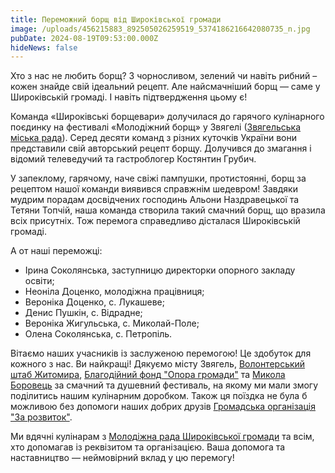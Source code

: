 ```yaml
---
title: Переможний борщ від Широківської громади
image: /uploads/456215883_892505026259519_5374186216642080735_n.jpg
pubDate: 2024-08-19T09:53:00.000Z
hideNews: false
---
```


Хто з нас не любить борщ? З чорносливом, зелений чи навіть рибний – кожен знайде свій ідеальний рецепт. Але найсмачніший борщ — саме у Широківській громаді. І навіть підтвердження цьому є! 

Команда «Широківські борщевари» долучилася до гарячого кулінарного поєдинку на фестивалі «Молодіжний борщ» у Звягелі ([Звягельська міська рада](https://www.facebook.com/profile.php?id=100069400260681&__cft__\[0]=AZW9vnJ4C0wi2t8dKk5R0ZwbJ_Em8K0h4YLG686iZjYwxm8zUnXBFwLolr242eQAQN9eJkFMNaFZlOWHJGrnV3ei27-GLE68AaLHDwd3-BNXBq_Eqb69QNdhBlKaoHi-4tv4rAoLuyqcv7TL9K6_s2SVLqXfvrsyXs197_E5jQwmDDhOZxPJ3eIf0ACnNdJKaRNoO62Xb498OksO8DbMeU4N&__tn__=-]K-R)). Серед десяти команд з різних куточків України вони представили свій авторський рецепт борщу. Долучився до змагання і відомий телеведучий та гастроблогер Костянтин Грубич.

У запеклому, гарячому, наче свіжі пампушки, протистоянні, борщ за рецептом нашої команди виявився справжнім шедевром! Завдяки мудрим порадам досвідчених господинь Альони Наздравецької та Тетяни Топчій, наша команда створила такий смачний борщ, що вразила всіх присутніх. Тож перемога справедливо дісталася Широківській громаді. 

А от наші переможці:

* Ірина Соколянська, заступницю директорки опорного закладу освіти;
* Неоніла Доценко, молодіжна працівниця;
* Вероніка Доценко, с. Лукашеве;
* Денис Пушкін, с. Відрадне;
* Вероніка Жигульська, с. Миколай-Поле;
* Олена Соколянська, с. Петропіль.  

Вітаємо наших учасників із заслуженою перемогою! Це здобуток для кожного з нас. Ви найкращі! Дякуємо місту Звягель, [Волонтерський штаб Житомира](https://www.facebook.com/VolunteerHQ.ZT?__cft__\[0]=AZW9vnJ4C0wi2t8dKk5R0ZwbJ_Em8K0h4YLG686iZjYwxm8zUnXBFwLolr242eQAQN9eJkFMNaFZlOWHJGrnV3ei27-GLE68AaLHDwd3-BNXBq_Eqb69QNdhBlKaoHi-4tv4rAoLuyqcv7TL9K6_s2SVLqXfvrsyXs197_E5jQwmDDhOZxPJ3eIf0ACnNdJKaRNoO62Xb498OksO8DbMeU4N&__tn__=-]K-R), [Благодійний фонд "Опора громади"](https://www.facebook.com/profile.php?id=61559090684517&__cft__\[0]=AZW9vnJ4C0wi2t8dKk5R0ZwbJ_Em8K0h4YLG686iZjYwxm8zUnXBFwLolr242eQAQN9eJkFMNaFZlOWHJGrnV3ei27-GLE68AaLHDwd3-BNXBq_Eqb69QNdhBlKaoHi-4tv4rAoLuyqcv7TL9K6_s2SVLqXfvrsyXs197_E5jQwmDDhOZxPJ3eIf0ACnNdJKaRNoO62Xb498OksO8DbMeU4N&__tn__=-]K-R)  та [Микола Боровець](https://www.facebook.com/profile.php?id=100063593625703&__cft__\[0]=AZW9vnJ4C0wi2t8dKk5R0ZwbJ_Em8K0h4YLG686iZjYwxm8zUnXBFwLolr242eQAQN9eJkFMNaFZlOWHJGrnV3ei27-GLE68AaLHDwd3-BNXBq_Eqb69QNdhBlKaoHi-4tv4rAoLuyqcv7TL9K6_s2SVLqXfvrsyXs197_E5jQwmDDhOZxPJ3eIf0ACnNdJKaRNoO62Xb498OksO8DbMeU4N&__tn__=-]K-R) за смачний та душевний фестиваль, на якому ми мали змогу поділитись нашим кулінарним доробком. Також ця поїздка не була б можливою без допомоги наших добрих друзів [Громадська організація "За розвиток"](https://www.facebook.com/ngo.for.development?__cft__\[0]=AZW9vnJ4C0wi2t8dKk5R0ZwbJ_Em8K0h4YLG686iZjYwxm8zUnXBFwLolr242eQAQN9eJkFMNaFZlOWHJGrnV3ei27-GLE68AaLHDwd3-BNXBq_Eqb69QNdhBlKaoHi-4tv4rAoLuyqcv7TL9K6_s2SVLqXfvrsyXs197_E5jQwmDDhOZxPJ3eIf0ACnNdJKaRNoO62Xb498OksO8DbMeU4N&__tn__=-]K-R). 

Ми вдячні кулінарам з [Молодіжна рада Широківської громади](https://www.facebook.com/profile.php?id=100095562701850&__cft__\[0]=AZW9vnJ4C0wi2t8dKk5R0ZwbJ_Em8K0h4YLG686iZjYwxm8zUnXBFwLolr242eQAQN9eJkFMNaFZlOWHJGrnV3ei27-GLE68AaLHDwd3-BNXBq_Eqb69QNdhBlKaoHi-4tv4rAoLuyqcv7TL9K6_s2SVLqXfvrsyXs197_E5jQwmDDhOZxPJ3eIf0ACnNdJKaRNoO62Xb498OksO8DbMeU4N&__tn__=-]K-R) та всім, хто допомагав із реквізитом та організацією. Ваша допомога та наставництво — неймовірний вклад у цю перемогу! 

